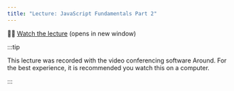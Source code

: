 ```yaml
---
title: "Lecture: JavaScript Fundamentals Part 2"
---
```


🧑‍🏫 [Watch the lecture](https://around.co/playback/1be4403a-53ee-442f-8b63-f0fc9aa5d6d6?sharedKey=81d46f0a-cb82-4e7e-841a-f72256c64544) (opens in new window)

:::tip

This lecture was recorded with the video conferencing software Around. For the best experience, it is recommended you watch this on a computer.

:::